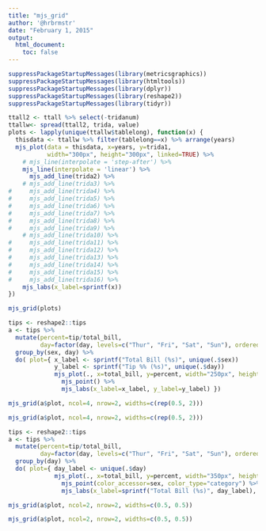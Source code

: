 ```yaml
---
title: "mjs_grid"
author: '@hrbrmstr'
date: "February 1, 2015"
output: 
  html_document:
    toc: false
---
```


```r
suppressPackageStartupMessages(library(metricsgraphics))
suppressPackageStartupMessages(library(htmltools))
suppressPackageStartupMessages(library(dplyr))
suppressPackageStartupMessages(library(reshape2))
suppressPackageStartupMessages(library(tidyr))
```

```r
ttall2 <- ttall %>% select(-tridanum)
ttallw<- spread(ttall2, trida, value)
plots <- lapply(unique(ttallw$tablelong), function(x) {
  thisdata <- ttallw %>% filter(tablelong==x) %>% arrange(years)
  mjs_plot(data = thisdata, x=years, y=trida1,
           width="300px", height="300px", linked=TRUE) %>%
    # mjs_line(interpolate = 'step-after') %>%
    mjs_line(interpolate = 'linear') %>%
      mjs_add_line(trida2) %>% 
    # mjs_add_line(trida3) %>% 
#     mjs_add_line(trida4) %>% 
#     mjs_add_line(trida5) %>% 
#     mjs_add_line(trida6) %>% 
#     mjs_add_line(trida7) %>% 
#     mjs_add_line(trida8) %>% 
#     mjs_add_line(trida9) %>% 
    # mjs_add_line(trida10) %>% 
#     mjs_add_line(trida11) %>% 
#     mjs_add_line(trida12) %>% 
#     mjs_add_line(trida13) %>% 
#     mjs_add_line(trida14) %>% 
#     mjs_add_line(trida15) %>% 
#     mjs_add_line(trida16) %>% 
    mjs_labs(x_label=sprintf(x))
})
```

```r
mjs_grid(plots)
```

```r
tips <- reshape2::tips
a <- tips %>%
  mutate(percent=tip/total_bill,
         day=factor(day, levels=c("Thur", "Fri", "Sat", "Sun"), ordered=TRUE)) %>%
  group_by(sex, day) %>%
  do( plot={ x_label <- sprintf("Total Bill (%s)", unique(.$sex))
             y_label <- sprintf("Tip %% (%s)", unique(.$day))
             mjs_plot(., x=total_bill, y=percent, width="250px", height="250px", left=100) %>%
               mjs_point() %>%
               mjs_labs(x_label=x_label, y_label=y_label) })
```

```r
mjs_grid(a$plot, ncol=4, nrow=2, widths=c(rep(0.5, 2)))
```

```r
mjs_grid(a$plot, ncol=4, nrow=2, widths=c(rep(0.5, 2)))
```

```r
tips <- reshape2::tips
a <- tips %>%
  mutate(percent=tip/total_bill,
         day=factor(day, levels=c("Thur", "Fri", "Sat", "Sun"), ordered=TRUE)) %>%
  group_by(day) %>%
  do( plot={ day_label <- unique(.$day)
             mjs_plot(., x=total_bill, y=percent, width="350px", height="350px", left=100) %>%
               mjs_point(color_accessor=sex, color_type="category") %>%
               mjs_labs(x_label=sprintf("Total Bill (%s)", day_label), y_label="Tip %") })
```

```r
mjs_grid(a$plot, ncol=2, nrow=2, widths=c(0.5, 0.5))
```

```r
mjs_grid(a$plot, ncol=2, nrow=2, widths=c(0.5, 0.5))
```



